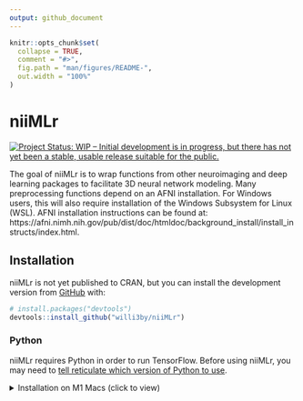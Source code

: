 ```yaml
---
output: github_document
---
```


<!-- README.md is generated from README.Rmd. Please edit that file -->

```r
knitr::opts_chunk$set(
  collapse = TRUE,
  comment = "#>",
  fig.path = "man/figures/README-",
  out.width = "100%"
)
```

# niiMLr

<!-- badges: start -->
[![Project Status: WIP – Initial development is in progress, but there has not yet been a stable, usable release suitable for the public.](https://www.repostatus.org/badges/latest/wip.svg)](https://www.repostatus.org/#wip)
<!-- badges: end -->

The goal of niiMLr is to wrap functions from other neuroimaging and deep learning
packages to facilitate 3D neural network modeling. Many preprocessing functions
depend on an AFNI installation. For Windows users, this will also require installation 
of the Windows Subsystem for Linux (WSL). AFNI installation instructions can be found 
at: https://afni.nimh.nih.gov/pub/dist/doc/htmldoc/background_install/install_instructs/index.html.


## Installation

niiMLr is not yet published to CRAN, but you can install the development version from [GitHub](https://github.com/) with:

``` r
# install.packages("devtools")
devtools::install_github("willi3by/niiMLr")
```

### Python

niiMLr requires Python in order to run TensorFlow. Before using niiMLr, you may need to [tell reticulate which version of Python to use](https://rstudio.github.io/reticulate/articles/versions.html).

<details>
<summary>Installation on M1 Macs (click to view)</summary>

Getting TensorFlow to work on an M1 Mac currently requires some extra work. (The default Ananconda installation, for example, use the wrong installation of TensorFlow.) Follow the instructions at <https://developer.apple.com/metal/tensorflow-plugin/> to install the correct one using miniforge, a community-driven distribution that supports ARM.

Then, use this code to tell reticulate which Python installation to use:
```r
Sys.setenv(RETICULATE_PYTHON = paste0(Sys.getenv("HOME"), "/miniforge3/bin/python"))
```

Alternatively, you can use homebrew to install miniforge, use the installation script
from the tensorflow_macos github page, and install dependencies:
```
brew install miniforge
conda create --name tensorflow_macos python=3.8 numpy
/bin/bash -c "$(curl -fsSL https://raw.githubusercontent.com/apple/tensorflow_macos/master/scripts/download_and_install.sh)"
```
During the script installation, you will have to specify the path to the newly created conda env, which should be something like: `/opt/homebrew/Caskroom/miniforge/base/envs/tensorflow_macos`

After installation of tensorflow, activate the environment `conda activate tensorflow_macos` and run the following to install dependencies that must be installed with conda instead of pip:
```
conda install numba
conda install scikit-learn
conda install scipy
```

Finally, in R, set the RETICULATE_PYTHON variable to the python in the conda env:
```r
Sys.setenv(RETICULATE_PYTHON = "/opt/homebrew/Caskroom/miniforge/base/envs/tensorflow_macos/bin/python")
```
</details>

